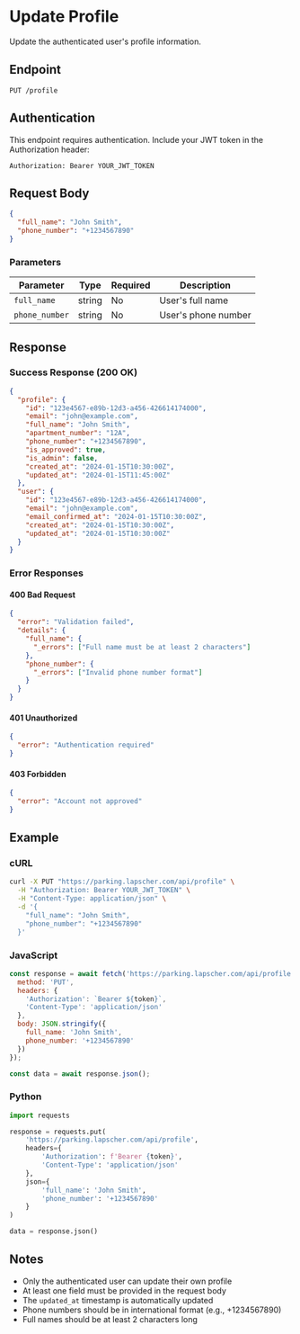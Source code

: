 # Update Profile

Update the authenticated user's profile information.

## Endpoint

```
PUT /profile
```

## Authentication

This endpoint requires authentication. Include your JWT token in the Authorization header:

```
Authorization: Bearer YOUR_JWT_TOKEN
```

## Request Body

```json
{
  "full_name": "John Smith",
  "phone_number": "+1234567890"
}
```

### Parameters

| Parameter | Type | Required | Description |
|-----------|------|----------|-------------|
| `full_name` | string | No | User's full name |
| `phone_number` | string | No | User's phone number |

## Response

### Success Response (200 OK)

```json
{
  "profile": {
    "id": "123e4567-e89b-12d3-a456-426614174000",
    "email": "john@example.com",
    "full_name": "John Smith",
    "apartment_number": "12A",
    "phone_number": "+1234567890",
    "is_approved": true,
    "is_admin": false,
    "created_at": "2024-01-15T10:30:00Z",
    "updated_at": "2024-01-15T11:45:00Z"
  },
  "user": {
    "id": "123e4567-e89b-12d3-a456-426614174000",
    "email": "john@example.com",
    "email_confirmed_at": "2024-01-15T10:30:00Z",
    "created_at": "2024-01-15T10:30:00Z",
    "updated_at": "2024-01-15T10:30:00Z"
  }
}
```

### Error Responses

#### 400 Bad Request

```json
{
  "error": "Validation failed",
  "details": {
    "full_name": {
      "_errors": ["Full name must be at least 2 characters"]
    },
    "phone_number": {
      "_errors": ["Invalid phone number format"]
    }
  }
}
```

#### 401 Unauthorized

```json
{
  "error": "Authentication required"
}
```

#### 403 Forbidden

```json
{
  "error": "Account not approved"
}
```

## Example

### cURL

```bash
curl -X PUT "https://parking.lapscher.com/api/profile" \
  -H "Authorization: Bearer YOUR_JWT_TOKEN" \
  -H "Content-Type: application/json" \
  -d '{
    "full_name": "John Smith",
    "phone_number": "+1234567890"
  }'
```

### JavaScript

```javascript
const response = await fetch('https://parking.lapscher.com/api/profile', {
  method: 'PUT',
  headers: {
    'Authorization': `Bearer ${token}`,
    'Content-Type': 'application/json'
  },
  body: JSON.stringify({
    full_name: 'John Smith',
    phone_number: '+1234567890'
  })
});

const data = await response.json();
```

### Python

```python
import requests

response = requests.put(
    'https://parking.lapscher.com/api/profile',
    headers={
        'Authorization': f'Bearer {token}',
        'Content-Type': 'application/json'
    },
    json={
        'full_name': 'John Smith',
        'phone_number': '+1234567890'
    }
)

data = response.json()
```

## Notes

- Only the authenticated user can update their own profile
- At least one field must be provided in the request body
- The `updated_at` timestamp is automatically updated
- Phone numbers should be in international format (e.g., +1234567890)
- Full names should be at least 2 characters long
